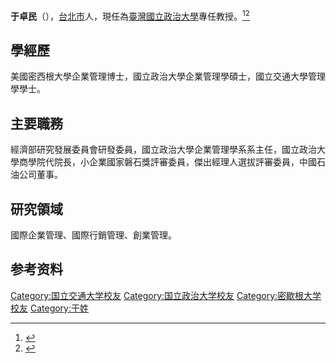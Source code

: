{{expand|time=2016-12-11T12:27:16+00:00}}
'''于卓民'''（{{bd|1954年||||}}），[[台北市|台北市]]人，現任為[[臺灣|臺灣]][[國立政治大學|國立政治大學]]專任教授。<ref>{{Cite web |url=http://www.ba.nccu.edu.tw/zh_tw/faculty/%E4%BA%8E-%E5%8D%93%E6%B0%91-68124295 |title=于卓民教授 |accessdate=2016-12-11 |archive-date=2018-03-13 |archive-url=https://web.archive.org/web/20180313162909/http://www.ba.nccu.edu.tw/zh_tw/faculty/%E4%BA%8E-%E5%8D%93%E6%B0%91-68124295 |dead-url=no }}</ref><ref>{{Cite web |url=http://www.nccudba.com/team |title=師資陣容 |accessdate=2016-12-11 |archive-date=2016-12-20 |archive-url=https://web.archive.org/web/20161220102136/http://www.nccudba.com/team |dead-url=no }}</ref>

== 學經歷 ==
美國密西根大學企業管理博士，國立政治大學企業管理學碩士，國立交通大學管理學學士。

== 主要職務 == 
經濟部研究發展委員會研發委員，國立政治大學企業管理學系系主任，國立政治大學商學院代院長，小企業國家磐石獎評審委員，傑出經理人選拔評審委員，中國石油公司董事。
 
== 研究領域 ==
國際企業管理、國際行銷管理、創業管理。

==参考资料==
{{reflist}}

{{DEFAULTSORT:Yu CHWO-MING}}
[[Category:国立交通大学校友|Category:国立交通大学校友]]
[[Category:国立政治大学校友|Category:国立政治大学校友]]
[[Category:密歇根大学校友|Category:密歇根大学校友]]
[[Category:于姓|Category:于姓]]